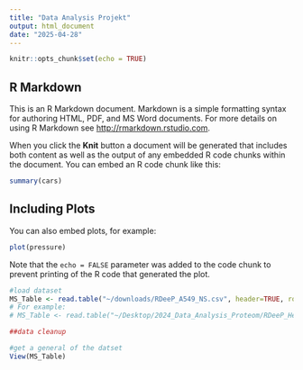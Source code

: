 ```yaml
---
title: "Data Analysis Projekt"
output: html_document
date: "2025-04-28"
---
```


```r
knitr::opts_chunk$set(echo = TRUE)
```

## R Markdown

This is an R Markdown document. Markdown is a simple formatting syntax for authoring HTML, PDF, and MS Word documents. For more details on using R Markdown see <http://rmarkdown.rstudio.com>.

When you click the **Knit** button a document will be generated that includes both content as well as the output of any embedded R code chunks within the document. You can embed an R code chunk like this:

```r
summary(cars)
```

## Including Plots

You can also embed plots, for example:

```r
plot(pressure)
```

Note that the `echo = FALSE` parameter was added to the code chunk to prevent printing of the R code that generated the plot.

```r
#load dataset
MS_Table <- read.table("~/downloads/RDeeP_A549_NS.csv", header=TRUE, row.names=1, sep = ";")
# For example: 
# MS_Table <- read.table("~/Desktop/2024_Data_Analysis_Proteom/RDeeP_HeLa_NS.csv", header=TRUE, row.names=1, sep = ";")
```

```r
##data cleanup

#get a general of the datset
View(MS_Table)

```

```r

```

